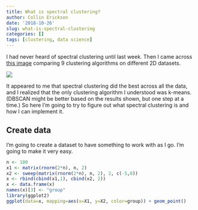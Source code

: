 ```yaml
---
title: What is spectral clustering?
author: Collin Erickson
date: '2018-10-26'
slug: what-is-spectral-clustering
categories: []
tags: [clustering, data science]
---
```


I had never heard of spectral clustering until last week.
Then I came across
[this image](http://scikit-learn.org/stable/_images/sphx_glr_plot_cluster_comparison_001.png)
comparing 9 clustering algorithms on different 2D datasets.

![](http://scikit-learn.org/stable/_images/sphx_glr_plot_cluster_comparison_001.png)

It appeared to me that spectral clustering did the best across all the data,
and I realized that the only clustering algorithm I understood was k-means.
(DBSCAN might be better based on the results shown, but one step at a time.)
So here I'm going to try to figure out what spectral clustering is and how I can implement it.

## Create data

I'm going to create a dataset to have something to work with as I go.
I'm going to make it very easy.

```r
n <- 100
x1 <- matrix(rnorm(2*n), n, 2)
x2 <- sweep(matrix(rnorm(2*n), n, 2), 2, c(-5,0))
x <- rbind(cbind(x1,1), cbind(x2, 2))
x <- data.frame(x)
names(x)[3] <- "group"
library(ggplot2)
ggplot(data=x, mapping=aes(x=X1, y=X2, color=group)) + geom_point()
```

